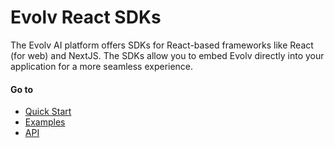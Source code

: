 # Evolv React SDKs

The Evolv AI platform offers SDKs for React-based frameworks like React (for web) and NextJS.
The SDKs allow you to embed Evolv directly into your application for a more seamless experience.

#### Go to
* [Quick Start](/guides/quick-start)
* [Examples](/guides/examples)
* [API](/guides/api)
